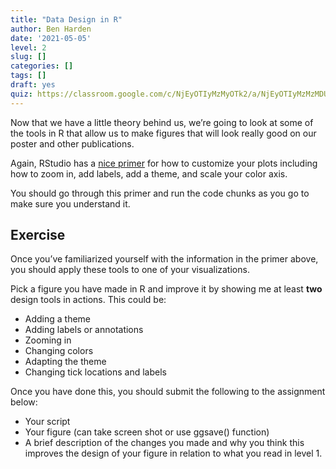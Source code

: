 ```yaml
---
title: "Data Design in R"
author: Ben Harden
date: '2021-05-05'
level: 2
slug: []
categories: []
tags: []
draft: yes
quiz: https://classroom.google.com/c/NjEyOTIyMzMyOTk2/a/NjEyOTIyMzMzMDU4/details
---
```


Now that we have a little theory behind us, we're going to look at some of the tools in R that allow us to make figures that will look really good on our poster and other publications.

Again, RStudio has a [nice primer](https://rstudio.cloud/learn/primers/3.8) for how to customize your plots including how to zoom in, add labels, add a theme, and scale your color axis.

You should go through this primer and run the code chunks as you go to make sure you understand it.

## Exercise

Once you've familiarized yourself with the information in the primer above, you should apply these tools to one of your visualizations.

Pick a figure you have made in R and improve it by showing me at least **two** design tools in actions. This could be:

* Adding a theme
* Adding labels or annotations
* Zooming in
* Changing colors
* Adapting the theme
* Changing tick locations and labels

Once you have done this, you should submit the following to the assignment below:

* Your script
* Your figure (can take screen shot or use ggsave() function)
* A brief description of the changes you made and why you think this improves the design of your figure in relation to what you read in level 1.